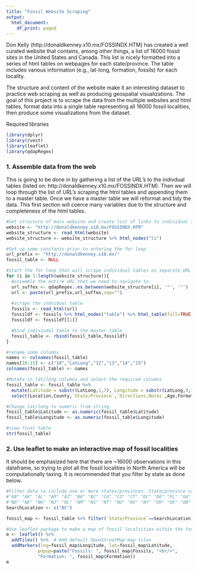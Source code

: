```yaml
---
title: "Fossil Website Scraping"
output:
  html_document:
    df_print: paged
---
```


Don Kelly (http://donaldkenney.x10.mx/FOSSINDX.HTM) has created a well curated website that contains, among other things, a list of 16000 fossil sites in the United States and Canada. This list is nicely formatted into a series of html tables on webpages for each state/province. The table includes various information (e.g., lat-long, formation, fossils) for each locality.

The structure and content of the website make it an interesting dataset to practice web scraping as well as producing geospatial visualizations. The goal of this project is to scrape the data from the multiple websites and html tables, format data into a single table representing all 16000 fossil localities, then produce some visualizations from the dataset.

Required libraries
```r
library(dplyr)
library(rvest)
library(leaflet)
library(qdapRegex)
```

### 1. Assemble data from the web
This is going to be done in by gathering a list of the URL's to the indivdual tables (listed on: http://donaldkenney.x10.mx/FOSSINDX.HTM). Then we will loop through the list of URL's scraping the html tables and appending them to a master table. Once we have a master table we will reformat and tidy the data. This first section will coerce many variables due to the structure and completeness of the html tables.

```r
#Get structure of main website and create list of links to individual tables
website <- "http://donaldkenney.x10.mx/FOSSINDX.HTM"
website_structure <- read_html(website)
website_structure <- website_structure %>% html_nodes("li")

#Set up some constants prior to entering the for loop
url_prefix <- "http://donaldkenney.x10.mx/"
fossil_table <- NULL

#start the for loop that will scrape individual tables on separate URL's
for (i in 1:length(website_structure)){
  #assemble the entire URL that we need to navigate to  
  url_suffex <- qdapRegex::ex_between(website_structure[i], '"', '"')
  url <- paste(url_prefix,url_suffex,sep="")
  
  #scrape the indvidual table
  fossils <- read_html(url)
  fossildf <- fossils %>% html_nodes("table") %>% html_table(fill=TRUE)
  fossildf <- fossildf[[1]]

  #bind indiviudal table to the master table
  fossil_table <- rbind(fossil_table,fossildf)
}

#rename some columns
names <- colnames(fossil_table)
names[10:15] <- c("10","LatLong","12","13","14","15")
colnames(fossil_table) <- names

#Mutate in lat/long columns and select the required columns  
fossil_table <- fossil_table %>% 
  mutate(Latitude = substr(LatLong,1,7), Longitude = substr(LatLong,9,17)) %>%
  select(Location,County,`State/Province`,`Directions,Notes`,Age,Formation,Fossils,Latitude,Longitude)

#Change lat/long to numeric from string.    
fossil_table$Latitude <- as.numeric(fossil_table$Latitude) 
fossil_table$Longitude <- as.numeric(fossil_table$Longitude)

#view final table
str(fossil_table)

```

### 2. Use leaflet to make an interactive map of fossil localities
It should be emphasized here that there are ~16000 observations in this dataframe, so trying to plot all the fossil localities in North America will be computationally taxing. It is recommended that you filter by state as done below.
```r
#Filter data to include one or more states/provinces. State/province codes are listed below:
#"AB" "AK" "AL" "AR" "AZ" "BA" "BC" "CA" "CO" "CT" "DC" "DE" "FL" "GA" "HI" "IA" "ID" "IL" "IN" "KS" "KY" "LA" "MA" "MB" "MD" "ME" "MI" "MN" "MO" "MS" "MT" "NB" "NC"
#"ND" "NE" "NH" "NJ" "NL" "NM" "NS" "NT" "NU" "NV" "NY" "OH" "OK" "ON" "OR" "PE" "PA" "QC" "RI" "SC" "SD" "SK" "TN" "TX" "UT" "VA" "VT" "WA" "WI" "WV" "WY" "YT"
SearchLocation <- c("BC")

fossil_map <- fossil_table %>% filter(`State/Province`==SearchLocation) # the master table will be filtered into a dataframe for mapping (fossil_map)

#Use leaflet package to make a map of fossil localtities within the fossil_map dataframe
m <- leaflet() %>%
  addTiles() %>%  # Add default OpenStreetMap map tiles
  addMarkers(lng=fossil_map$Longitude, lat=fossil_map$Latitude, 
            popup=paste("Fossils: ", fossil_map$Fossils, "<br/>", 
            "Formation: ", fossil_map$Formation))
m

```

